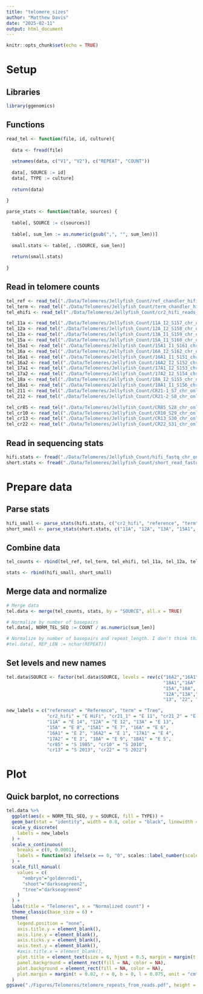 ```yaml
---
title: "telomere_sizes"
author: "Matthew Davis"
date: "2025-02-11"
output: html_document
---
```


```r
knitr::opts_chunk$set(echo = TRUE)
```

# Setup
## Libraries
```r
library(ggenomics)
```

## Functions
```r
read_tel <- function(file, id, culture){
  
  data <- fread(file)
  
  setnames(data, c("V1", "V2"), c("REPEAT", "COUNT"))
  
  data[, SOURCE := id]
  data[, TYPE := culture]
  
  return(data)
  
}

parse_stats <- function(table, sources) {
  
  table[, SOURCE := c(sources)]
  
  table[, sum_len := as.numeric(gsub(",", "", sum_len))]
  
  small.stats <- table[, .(SOURCE, sum_len)]
  
  return(small.stats)
  
}
```

## Read in telomere counts
```r
tel_ref <- read_tel("./Data/Telomeres/Jellyfish_Count/ref_chandler_hifi_reads_chr_only_telomere_AAACCCT.txt", "reference", "tree")
tel_term <- read_tel("./Data/Telomeres/Jellyfish_Count/term_chandler_hifi_reads_chr_only_telomere_AAACCCT.txt", "term", "tree")
tel_ehifi <- read_tel("./Data/Telomeres/Jellyfish_Count/cr2_hifi_reads_chr_only_telomere_AAACCCT.txt", "cr2_hifi", "embryo")

tel_11a <- read_tel("./Data/Telomeres/Jellyfish_Count/11A_I2_S157_chr_only_telomere_AAACCCT.txt", "11A", "embryo")
tel_12a <- read_tel("./Data/Telomeres/Jellyfish_Count/12A_I2_S158_chr_only_telomere_AAACCCT.txt", "12A", "embryo")
tel_13a <- read_tel("./Data/Telomeres/Jellyfish_Count/13A_I1_S159_chr_only_telomere_AAACCCT.txt", "13A", "embryo")
tel_15a <- read_tel("./Data/Telomeres/Jellyfish_Count/15A_I1_S160_chr_only_telomere_AAACCCT.txt", "15A", "embryo")
tel_15a1 <- read_tel("./Data/Telomeres/Jellyfish_Count/15A1_I1_S161_chr_only_telomere_AAACCCT.txt", "15A1", "embryo")
tel_16a <- read_tel("./Data/Telomeres/Jellyfish_Count/16A_I2_S162_chr_only_telomere_AAACCCT.txt", "16A", "embryo")
tel_16a1 <- read_tel("./Data/Telomeres/Jellyfish_Count/16A1_I1_S151_chr_only_telomere_AAACCCT.txt", "16A1", "embryo")
tel_16a2 <- read_tel("./Data/Telomeres/Jellyfish_Count/16A2_I2_S152_chr_only_telomere_AAACCCT.txt", "16A2", "embryo")
tel_17a1 <- read_tel("./Data/Telomeres/Jellyfish_Count/17A1_I2_S153_chr_only_telomere_AAACCCT.txt", "17A1", "embryo")
tel_17a2 <- read_tel("./Data/Telomeres/Jellyfish_Count/17A2_I2_S154_chr_only_telomere_AAACCCT.txt", "17A2", "embryo")
tel_18a <- read_tel("./Data/Telomeres/Jellyfish_Count/18A_I2_S155_chr_only_telomere_AAACCCT.txt", "18A", "embryo")
tel_18a1 <- read_tel("./Data/Telomeres/Jellyfish_Count/18A1_I1_S156_chr_only_telomere_AAACCCT.txt", "18A1", "embryo")
tel_211 <- read_tel("./Data/Telomeres/Jellyfish_Count/CR21-1_S7_chr_only_telomere_AAACCCT.txt", "cr21_1", "embryo")
tel_212 <- read_tel("./Data/Telomeres/Jellyfish_Count/CR21-2_S8_chr_only_telomere_AAACCCT.txt", "cr21_2", "embryo")

tel_cr85 <- read_tel("./Data/Telomeres/Jellyfish_Count/CR85_S28_chr_only_telomere_AAACCCT.txt", "85", "shoot")
tel_cr10 <- read_tel("./Data/Telomeres/Jellyfish_Count/CR10_S29_chr_only_telomere_AAACCCT.txt", "10", "shoot")
tel_cr13 <- read_tel("./Data/Telomeres/Jellyfish_Count/CR13_S30_chr_only_telomere_AAACCCT.txt", "13", "shoot")
tel_cr22 <- read_tel("./Data/Telomeres/Jellyfish_Count/CR22_S31_chr_only_telomere_AAACCCT.txt", "22", "shoot")
```

## Read in sequencing stats
```r
hifi.stats <- fread("./Data/Telomeres/Jellyfish_Count/hifi_fastq_chr_only.stats")
short.stats <- fread("./Data/Telomeres/Jellyfish_Count/short_read_fastq_chr_only.stats")
```


# Prepare data
## Parse stats
```r
hifi_small <- parse_stats(hifi.stats, c("cr2_hifi", "reference", "term"))
short_small <- parse_stats(short.stats, c("11A", "12A", "13A", "15A1", "15A", "16A1", "16A2", "16A", "17A1", "17A2", "18A1", "18A", "10", "cr11-1", "cr11-2", "13", "cr21_1", "cr21_2", "22", "85"))
```


## Combine data 
```r
tel_counts <- rbind(tel_ref, tel_term, tel_ehifi, tel_11a, tel_12a, tel_13a, tel_15a, tel_15a1, tel_16a, tel_16a1, tel_16a2, tel_17a1, tel_17a2, tel_18a, tel_18a1, tel_211, tel_212, tel_cr85, tel_cr10, tel_cr13, tel_cr22)

stats <- rbind(hifi_small, short_small)
```

## Merge data and normalize
```r
# Merge data
tel.data <- merge(tel_counts, stats, by = "SOURCE", all.x = TRUE)

# Normalize by number of basepairs
tel.data[, NORM_TEL_SEQ := COUNT / as.numeric(sum_len)]

# Normalize by number of basepairs and repeat_length. I don't think this is needed.
#tel.data[, REP_LEN := nchar(REPEAT)]
```



## Set levels and new names
```r
tel.data$SOURCE <- factor(tel.data$SOURCE, levels = rev(c("16A2","16A1","17A2","17A1",
                                                          "18A1","16A","cr2_hifi","15A1",
                                                          "15A","18A", "cr21_2","cr21_1",
                                                          "12A","13A","11A", "85", "10",
                                                          "13", "22", "term", "reference")))

new_labels = c("reference" = "Reference", "term" = "Tree",
               "cr2_hifi" = "E HiFi", "cr21_1" = "E 11", "cr21_2" = "E 10",
               "11A" = "E 14", "12A" = "E 12", "13A" = "E 13",
               "15A" = "E 8", "15A1" = "E 7", "16A" = "E 6",
               "16A1" = "E 2", "16A2" = "E 1", "17A1" = "E 4",
               "17A2" = "E 3", "18A" = "E 9", "18A1" = "E 5",
               "cr85" = "S 1985", "cr10" = "S 2010",
               "cr13" = "S 2013", "cr22" = "S 2022")
```

# Plot
## Quick barplot, no corrections
```r
tel.data %>%
  ggplot(aes(x = NORM_TEL_SEQ, y = SOURCE, fill = TYPE)) +
  geom_bar(stat = "identity", width = 0.8, color = "black", linewidth = 0.2) +
  scale_y_discrete(
    labels = new_labels
  ) +
  scale_x_continuous(
    breaks = c(0, 0.0001),
    labels = function(x) ifelse(x == 0, "0", scales::label_number(scale = 1e5, suffix = "e-5")(x))
  ) +
  scale_fill_manual(
    values = c(
      "embryo"="goldenrod1",
      "shoot"="darkseagreen2",
      "tree"="darkseagreen4"
    )
  ) +
  labs(title = "Telomeres", x = "Normalized count") +
  theme_classic(base_size = 6) +
  theme(
    legend.position = "none",
    axis.title.y = element_blank(),
    axis.line.y = element_blank(),
    axis.ticks.y = element_blank(),
    axis.text.y = element_blank(),
    #axis.title.x = element_blank(),
    plot.title = element_text(size = 6, hjust = 0.5, margin = margin(t = 0.0, r = 0, b = 0., l = 0, unit = "cm")),
    panel.background = element_rect(fill = NA, color = NA),
    plot.background = element_rect(fill = NA, color = NA),
    plot.margin = margin(t = 0.02, r = 0, b = 0, l = 0.075, unit = "cm")
  )
ggsave("./Figures/Telomeres/telomere_repeats_from_reads.pdf", height = 2.931, width = 0.725)
```

